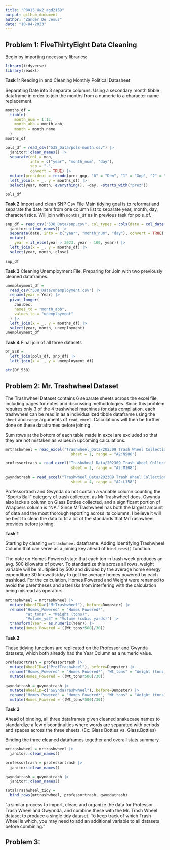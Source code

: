 ```yaml
---
title: "P8015_Hw2_agd2159"
output: github_document
author: "Zander De Jesus"
date: "10-04-2023"
---
```


## Problem 1: FiveThirtyEight Data Cleaning

Begin by importing necessary libraries:
```r
library(tidyverse)
library(readxl)
```

**Task 1:** Reading in and Cleaning Monthly Political Datasheet

Separating Date into 3 separate columns.
Using a secondary month tibble dataframe in order to join the months from a numeric to a character name replacement. 
```r

months_df =
  tibble(
    month_num = 1:12,
    month_abb = month.abb,
    month = month.name
  )
months_df

pols_df = read_csv("538_Data/pols-month.csv") |> 
  janitor::clean_names() |> 
  separate(col = mon,
           into = c("year", "month_num", "day"),
           sep = "-", 
           convert = TRUE) |> 
  mutate(president = recode(prez_gop, "0" = "Dem", "1" = "Gop", "2" = "Gop")) |> 
  left_join(x = _, y = months_df) |> 
  select(year, month, everything(), -day, -starts_with("prez")) 

pols_df

```

**Task 2** Import and clean SNP Csv File
Main tidying goal is to reformat and separate the date item from one column list to separate year, month, day, characteristics. Will join with `months_df` as in previous task for pols_df.
```r
snp_df = read_csv("538_Data/snp.csv", col_types = cols(date = col_date(format = "%m/%d/%y")) ) |> 
  janitor::clean_names() |> 
  separate(date, into = c("year", "month_num", "day"), convert = TRUE) |>
  mutate(
    year = if_else(year > 2023, year - 100, year)) |> 
  left_join(x = _, y = months_df) |> 
  select(year, month, close) 

snp_df
```

**Task 3** Cleaning Unemployment File, Preparing for Join with two previously cleaned dataframes.
```r
unemployment_df = 
  read_csv("538_Data/unemployment.csv") |> 
  rename(year = Year) |> 
  pivot_longer(
    Jan:Dec,
    names_to = "month_abb",
    values_to = "unemployment"
  ) |> 
  left_join(x = _, y = months_df) |> 
  select(year, month, unemployment)
unemployment_df

```

**Task 4** Final join of all three datasets
```r
Df_538 = 
  left_join(pols_df, snp_df) |> 
  left_join(x = _, y = unemployment_df)

str(Df_538)

```



## Problem 2: Mr. Trashwheel Dataset
The Trashwheel Dataset contains 6 separate sheets across the excel file, including pages for notes and discussing methodologies. Since this problem requires only 3 of the 4 trashwheel machines for data compilation, each trashwheel can be read in as a individualized tibble dataframe using the `sheet` and `range` arguments of `read_excel`. Calculations will then be further done on these dataframes before joining. 

Sum rows at the bottom of each table made in excel are excluded so that they are not mistaken as values in upcoming calculations. 

```r

mrtrashwheel = read_excel("Trashwheel_Data/202309 Trash Wheel Collection Data.xlsx",
                             sheet = 1, range = "A2:N586")

professortrash = read_excel("Trashwheel_Data/202309 Trash Wheel Collection Data.xlsx",
                             sheet = 2, range = "A2:M108")

gwyndatrash = read_excel("Trashwheel_Data/202309 Trash Wheel Collection Data.xlsx",
                             sheet = 4, range = "A2:L158")


```
Professortrash and Gwynda do not contain a variable column counting the "Sports Ball" category of trash collected, as Mr Trashwheel does. Gwynda also lacks a column on Glass Bottles collected, and a significant portion of Wrappers column is "NA." Since MrTrashwheel has both the largest amount of data and the most thorough reporting across its columns, I believe it will be best to clean the data to fit a lot of the standards that MrTrashwheel provides before joining. 

**Task 1**

Starting by cleaning `mrtrashwheel` dataframe. Adding Identifying Trashwheel Column that can serve as a joining key ahead of `bind_rows()` function.

The note on Homes Powered state that each ton in trash week produces an avg. 500 kilowatts of power. To standardize this across all rows, weight variable will be multiplied by 500 and divided by the average home energy expenditure 30 kilowatts/day to get the average homes powered by each trashload.
For the calculation, Homes Powered and Weight were renamed to avoid the parentheses and asterisks from interfering with the calculation being misread as operators.

```r

mrtrashwheel = mrtrashwheel |> 
  mutate(WheelID=c("MrTrashwheel"),.before=Dumpster) |> 
  rename("Homes_Powered" = "Homes Powered*", 
         "Wt_tons" = "Weight (tons)",
         "Volume_yd3" = "Volume (cubic yards)") |> 
  transform(Year = as.numeric(Year)) |> 
  mutate(Homes_Powered = ((Wt_tons*500)/30))

```

**Task 2**

These tidying functions are replicated on the Professor and Gwynda datasets, which both already had the Year Column as a numeric value. 

```r

professortrash = professortrash |> 
  mutate(WheelID=c("ProfTrashwheel"),.before=Dumpster) |> 
  rename("Homes_Powered" = "Homes Powered*", "Wt_tons" = "Weight (tons)") |> 
  mutate(Homes_Powered = ((Wt_tons*500)/30))

gwyndatrash = gwyndatrash |> 
  mutate(WheelID=c("GwyndaTrashwheel"),.before=Dumpster) |> 
  rename("Homes_Powered" = "Homes Powered*", "Wt_tons" = "Weight (tons)") |> 
  mutate(Homes_Powered = ((Wt_tons*500)/30))

```

**Task 3**

Ahead of binding, all three dataframes given cleaned snakecase names to standardize a few discontinuities where words are separated with periods and spaces across the three sheets. (Ex: Glass Bottles vs. Glass.Bottles)

Binding the three cleaned dataframes together and overall stats summary. 

```r
mrtrashwheel = mrtrashwheel |> 
  janitor::clean_names()

professortrash = professortrash |> 
  janitor::clean_names()

gwyndatrash = gwyndatrash |> 
  janitor::clean_names()

TotalTrashwheel_tidy =
  bind_rows(mrtrashwheel, professortrash, gwyndatrash)

```

"a similar process to import, clean, and organize the data for Professor Trash Wheel and Gwynnda, and combine these with the Mr. Trash Wheel dataset to produce a single tidy dataset. To keep track of which Trash Wheel is which, you may need to add an additional variable to all datasets before combining." 


## Problem 3: 




